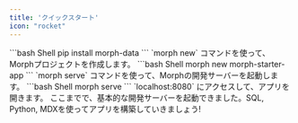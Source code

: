 ```yaml
---
title: 'クイックスタート'
icon: "rocket"
---
```


<Steps>
  <Step title="pipコマンドでmorphをインストールする">
    ```bash Shell
    pip install morph-data
    ```
  </Step>
  <Step title="Morphプロジェクトを作成する">
    `morph new` コマンドを使って、Morphプロジェクトを作成します。
    ```bash Shell
    morph new morph-starter-app
    ```
  </Step>
  <Step title="Morphの開発サーバーを起動する">
    `morph serve` コマンドを使って、Morphの開発サーバーを起動します。
    ```bash Shell
    morph serve
    ```
  </Step>
  <Step title="ブラウザでアプリを開く">
    `localhost:8080` にアクセスして、アプリを開きます。
  </Step>
  <Step title="SQL, Python, MDXを使ってアプリを構築する">
    ここまでで、基本的な開発サーバーを起動できました。SQL, Python, MDXを使ってアプリを構築していきましょう!
  </Step>
</Steps>
